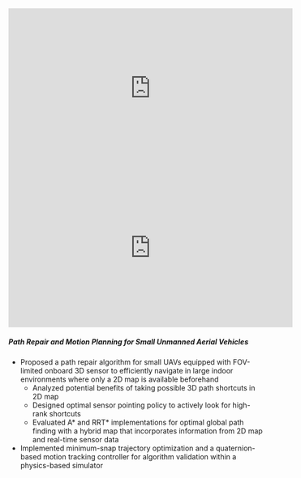 <Container>
    <Grid col="1|2" gap="8|12|16" alignItems="center">    
      <Flexbox
        flexDirection="column"
        alignItems="center|center"
        textAlign="center|justify"
        lineSpacing="1.5em"
      >    
        <iframe 
        width="560" 
        height="315" 
        src="https://www.youtube.com/embed/TL6o-dDvIOY?rel=0" 
        frameborder="0" 
        allow="accelerometer; autoplay; clipboard-write; encrypted-media; gyroscope; picture-in-picture" 
        allowfullscreen></iframe>
        <iframe 
        width="560" 
        height="315" 
        src="https://www.youtube.com/embed/phAr_QhqO4A?rel=0" 
        frameborder="0" 
        allow="accelerometer; autoplay; encrypted-media; gyroscope; picture-in-picture" 
        allowfullscreen></iframe>
      </Flexbox>
      <Flexbox
        flexDirection="column"
        alignItems="center|center"
        textAlign="center|justify"
        lineSpacing="1.5em"
      >    
        <h5>Path Repair and Motion Planning for Small Unmanned Aerial Vehicles</h5>
        <ul>
            <li>Proposed a path repair algorithm for small UAVs equipped with FOV-limited onboard 3D sensor to efficiently
navigate in large indoor environments where only a 2D map is available beforehand
            <ul>
                <li>Analyzed potential benefits of taking possible 3D path shortcuts in 2D map</li>
                <li>Designed optimal sensor pointing policy to actively look for high-rank shortcuts</li>
                <li>Evaluated A* and RRT* implementations for optimal global path finding with a hybrid map that
incorporates information from 2D map and real-time sensor data</li>
            </ul>
            </li>
            <li>Implemented minimum-snap trajectory optimization and a quaternion-based motion tracking controller for
algorithm validation within a physics-based simulator</li>
        </ul>
      </Flexbox>
    </Grid>
</Container>